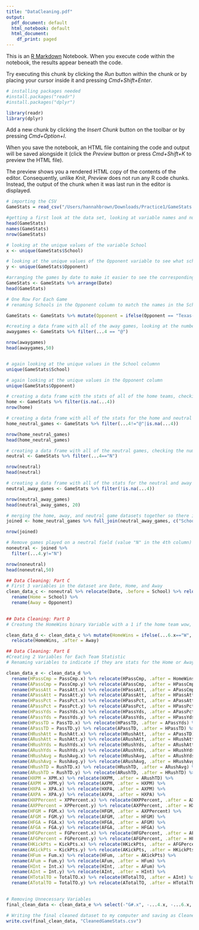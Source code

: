 ```yaml
---
title: "DataCleaning.pdf"
output:
  pdf_document: default
  html_notebook: default
  html_document:
    df_print: paged
---
```


This is an [R Markdown](http://rmarkdown.rstudio.com) Notebook. When you execute code within the notebook, the results appear beneath the code. 

Try executing this chunk by clicking the *Run* button within the chunk or by placing your cursor inside it and pressing *Cmd+Shift+Enter*. 

```r
# installing packages needed
#install.packages("readr")
#install.packages("dplyr")

library(readr)
library(dplyr)
```

Add a new chunk by clicking the *Insert Chunk* button on the toolbar or by pressing *Cmd+Option+I*.

When you save the notebook, an HTML file containing the code and output will be saved alongside it (click the *Preview* button or press *Cmd+Shift+K* to preview the HTML file). 

The preview shows you a rendered HTML copy of the contents of the editor. Consequently, unlike *Knit*, *Preview* does not run any R code chunks. Instead, the output of the chunk when it was last run in the editor is displayed.

```r
# importing the CSV
GameStats = read_csv("/Users/hannahbrown/Downloads/Practice1/GameStats.csv")

#getting a first look at the data set, looking at variable names and number of rows
head(GameStats)
names(GameStats)
nrow(GameStats)
```

```r
# looking at the unique values of the variable School
x <- unique(GameStats$School)
```

```r
# looking at the unique values of the Opponent variable to see what schools need to be renamed for easier joining
y <- unique(GameStats$Opponent)

```

```r
#arranging the games by date to make it easier to see the corresponding rows for each game
GameStats <- GameStats %>% arrange(Date)
head(GameStats)
```




```r
# One Row For Each Game
# renaming Schools in the Opponent column to match the names in the School column

GameStats <- GameStats %>% mutate(Opponent = ifelse(Opponent == "Texas-San Antonio", "UTSA", Opponent)) %>% mutate(Opponent = ifelse(Opponent == "Central Florida", "UCF", Opponent)) %>% mutate(Opponent = ifelse(Opponent == "Mississippi", "Ole Miss", Opponent)) %>% mutate(Opponent = ifelse(Opponent == "Louisiana State", "LSU", Opponent)) %>% mutate(Opponent = ifelse(Opponent == "Southern California", "USC", Opponent)) %>% mutate(Opponent = ifelse(Opponent == "Pittsburgh", "Pitt", Opponent)) %>% mutate(Opponent = ifelse(Opponent == "Southern Methodist", "SMU", Opponent)) %>% mutate(Opponent = ifelse(Opponent == "Texas-El Paso", "UTEP", Opponent)) %>% mutate(Opponent = ifelse(Opponent == "Nevada-Las Vegas", "UNLV", Opponent)) %>% mutate(Opponent = ifelse(Opponent == "Alabama-Birmingham", "UAB", Opponent))

#creating a data frame with all of the away games, looking at the number of rows
awaygames <- GameStats %>% filter(...4 == "@")

nrow(awaygames)
head(awaygames,50)



```

```r
# again looking at the unique values in the School columnn
unique(GameStats$School)
```

```r
# again looking at the unique values in the Opponent column
unique(GameStats$Opponent)
```



```r
# creating a data frame with the stats of all of the home teams, checking the number of rows for home team stats
home <- GameStats %>% filter(is.na(...4))
nrow(home)
```


```r
# creating a data frame with all of the stats for the home and neutral game teams, checking the number of games
home_neutral_games <- GameStats %>% filter(...4!="@"|is.na(...4))

nrow(home_neutral_games)
head(home_neutral_games)
```

```r
# creating a data frame with all of the neutral games, checking the number of neutral games
neutral <- GameStats %>% filter(...4=="N")

nrow(neutral)
head(neutral)
```


```r
# creating a data frame with all of the stats for the neutral and away game teams
neutral_away_games <- GameStats %>% filter(!is.na(...4))

nrow(neutral_away_games)
head(neutral_away_games, 20)
```

```r
# merging the home, away, and neutral game datasets together so there is one row for each game
joined <- home_neutral_games %>% full_join(neutral_away_games, c("School" = "Opponent", "Date"))

nrow(joined)

```




```r
# Remove games played on a neutral field (value "N" in the 4th column)
noneutral <- joined %>%
  filter(...4.y!="N")

nrow(noneutral)
head(noneutral,50)
```



```r
## Data Cleaning: Part C
# First 3 variables in the dataset are Date, Home, and Away
clean_data_c <- noneutral %>% relocate(Date, .before = School) %>% relocate(Opponent, .after = School) %>%
  rename(Home = School) %>%
  rename(Away = Opponent)
  
```


```r
## Data Cleaning: Part D
# Creatung the HomeWins binary Variable with a 1 if the home team wow, and a 0 if otherwise

clean_data_d <- clean_data_c %>% mutate(HomeWins = ifelse(...6.x=="W", 1, 0)) %>% 
  relocate(HomeWins, .after = Away)
```

```r
## Data Cleaning: Part E
#Creating 2 Variables for Each Team Statistic
# Renaming variables to indicate if they are stats for the Home or Away Team, Putting them in order

clean_data_e <- clean_data_d %>% 
  rename(HPassCmp = PassCmp.x) %>% relocate(HPassCmp, .after = HomeWins) %>%
  rename(APassCmp = PassCmp.y) %>% relocate(APassCmp, .after = HPassCmp) %>%
  rename(HPassAtt = PassAtt.x) %>% relocate(HPassAtt, .after = APassCmp) %>%
  rename(APassAtt = PassAtt.y) %>% relocate(APassAtt, .after = HPassAtt) %>%
  rename(HPassPct = PassPct.x) %>% relocate(HPassPct, .after = APassAtt) %>%
  rename(APassPct = PassPct.y) %>% relocate(APassPct, .after = HPassPct) %>%
  rename(HPassYds = PassYds.x) %>% relocate(HPassYds, .after = APassPct) %>%
  rename(APassYds = PassYds.y) %>% relocate(APassYds, .after = HPassYds) %>%
  rename(HPassTD = PassTD.x) %>% relocate(HPassTD, .after = APassYds) %>%
  rename(APassTD = PassTD.y) %>% relocate(APassTD, .after = HPassTD) %>%
  rename(HRushAtt = RushAtt.x) %>% relocate(HRushAtt, .after = APassTD) %>%
  rename(ARushAtt = RushAtt.y) %>% relocate(ARushAtt, .after = HRushAtt) %>%
  rename(HRushYds = RushYds.x) %>% relocate(HRushYds, .after = ARushAtt) %>%
  rename(ARushYds = RushYds.y) %>% relocate(ARushYds, .after = HRushYds) %>%
  rename(HRushAvg = RushAvg.x) %>% relocate(HRushAvg, .after = ARushYds) %>%
  rename(ARushAvg = RushAvg.y) %>% relocate(ARushAvg, .after = HRushAvg) %>%
  rename(HRushTD = RushTD.x) %>% relocate(HRushTD, .after = ARushAvg) %>%
  rename(ARushTD = RushTD.y) %>% relocate(ARushTD, .after = HRushTD) %>%
  rename(HXPM = XPM.x) %>% relocate(HXPM, .after = ARushTD) %>%
  rename(AXPM = XPM.y) %>% relocate(AXPM, .after = HXPM) %>%
  rename(HXPA = XPA.x) %>% relocate(HXPA, .after = AXPM) %>%
  rename(AXPA = XPA.y) %>% relocate(AXPA, .after = HXPA) %>%
  rename(HXPPercent = XPPercent.x) %>% relocate(HXPPercent, .after = AXPA) %>%
  rename(AXPPercent = XPPercent.y) %>% relocate(AXPPercent, .after = HXPPercent) %>%
  rename(HFGM = FGM.x) %>% relocate(HFGM, .after = AXPPercent) %>%
  rename(AFGM = FGM.y) %>% relocate(AFGM, .after = HFGM) %>%
  rename(HFGA = FGA.x) %>% relocate(HFGA, .after = AFGM) %>%
  rename(AFGA = FGA.y) %>% relocate(AFGA, .after = HFGA) %>%
  rename(HFGPercent = FGPercent.x) %>% relocate(HFGPercent, .after = AFGA) %>%
  rename(AFGPercent = FGPercent.y) %>% relocate(AFGPercent, .after = HFGPercent) %>%
  rename(HKickPts = KickPts.x) %>% relocate(HKickPts, .after = AFGPercent) %>%
  rename(AKickPts = KickPts.y) %>% relocate(AKickPts, .after = HKickPts) %>%
  rename(HFum = Fum.x) %>% relocate(HFum, .after = AKickPts) %>%
  rename(AFum = Fum.y) %>% relocate(AFum, .after = HFum) %>%
  rename(HInt = Int.x) %>% relocate(HInt, .after = AFum) %>%
  rename(AInt = Int.y) %>% relocate(AInt, .after = HInt) %>%
  rename(HTotalTO = TotalTO.x) %>% relocate(HTotalTO, .after = AInt) %>%
  rename(ATotalTO = TotalTO.y) %>% relocate(ATotalTO, .after = HTotalTO)
  
```


```r
# Removing Unnecessary Variables
final_clean_data <- clean_data_e %>% select(-"G#.x", -...4.x, -...6.x, -School.y, -"G#.y", -...4.y, -...6.y)
```


```r
# Writing the final cleaned dataset to my computer and saving as CleanedGameStats.csv
write.csv(final_clean_data, "CleanedGameStats.csv")
```

